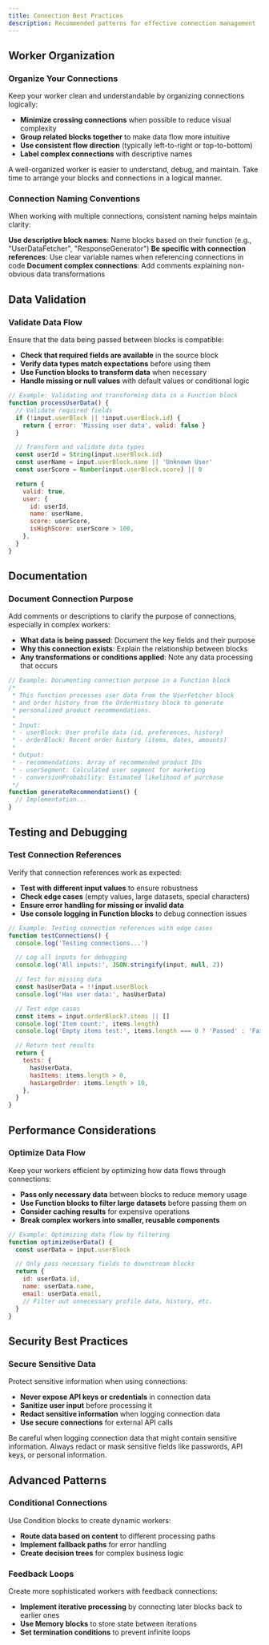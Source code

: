 ```yaml
---
title: Connection Best Practices
description: Recommended patterns for effective connection management
---
```



## Worker Organization

### Organize Your Connections

Keep your worker clean and understandable by organizing connections logically:

- **Minimize crossing connections** when possible to reduce visual complexity
- **Group related blocks together** to make data flow more intuitive
- **Use consistent flow direction** (typically left-to-right or top-to-bottom)
- **Label complex connections** with descriptive names

<Callout type="info">
  A well-organized worker is easier to understand, debug, and maintain. Take time to arrange your
  blocks and connections in a logical manner.
</Callout>

### Connection Naming Conventions

When working with multiple connections, consistent naming helps maintain clarity:

<Steps>
  <Step>
    <strong>Use descriptive block names</strong>: Name blocks based on their function (e.g.,
    "UserDataFetcher", "ResponseGenerator")
  </Step>
  <Step>
    <strong>Be specific with connection references</strong>: Use clear variable names when
    referencing connections in code
  </Step>
  <Step>
    <strong>Document complex connections</strong>: Add comments explaining non-obvious data
    transformations
  </Step>
</Steps>

## Data Validation

### Validate Data Flow

Ensure that the data being passed between blocks is compatible:

- **Check that required fields are available** in the source block
- **Verify data types match expectations** before using them
- **Use Function blocks to transform data** when necessary
- **Handle missing or null values** with default values or conditional logic

```javascript
// Example: Validating and transforming data in a Function block
function processUserData() {
  // Validate required fields
  if (!input.userBlock || !input.userBlock.id) {
    return { error: 'Missing user data', valid: false }
  }

  // Transform and validate data types
  const userId = String(input.userBlock.id)
  const userName = input.userBlock.name || 'Unknown User'
  const userScore = Number(input.userBlock.score) || 0

  return {
    valid: true,
    user: {
      id: userId,
      name: userName,
      score: userScore,
      isHighScore: userScore > 100,
    },
  }
}
```

## Documentation

### Document Connection Purpose

Add comments or descriptions to clarify the purpose of connections, especially in complex workers:

- **What data is being passed**: Document the key fields and their purpose
- **Why this connection exists**: Explain the relationship between blocks
- **Any transformations or conditions applied**: Note any data processing that occurs

```javascript
// Example: Documenting connection purpose in a Function block
/*
 * This function processes user data from the UserFetcher block
 * and order history from the OrderHistory block to generate
 * personalized product recommendations.
 *
 * Input:
 * - userBlock: User profile data (id, preferences, history)
 * - orderBlock: Recent order history (items, dates, amounts)
 *
 * Output:
 * - recommendations: Array of recommended product IDs
 * - userSegment: Calculated user segment for marketing
 * - conversionProbability: Estimated likelihood of purchase
 */
function generateRecommendations() {
  // Implementation...
}
```

## Testing and Debugging

### Test Connection References

Verify that connection references work as expected:

- **Test with different input values** to ensure robustness
- **Check edge cases** (empty values, large datasets, special characters)
- **Ensure error handling for missing or invalid data**
- **Use console logging in Function blocks** to debug connection issues

```javascript
// Example: Testing connection references with edge cases
function testConnections() {
  console.log('Testing connections...')

  // Log all inputs for debugging
  console.log('All inputs:', JSON.stringify(input, null, 2))

  // Test for missing data
  const hasUserData = !!input.userBlock
  console.log('Has user data:', hasUserData)

  // Test edge cases
  const items = input.orderBlock?.items || []
  console.log('Item count:', items.length)
  console.log('Empty items test:', items.length === 0 ? 'Passed' : 'Failed')

  // Return test results
  return {
    tests: {
      hasUserData,
      hasItems: items.length > 0,
      hasLargeOrder: items.length > 10,
    },
  }
}
```

## Performance Considerations

### Optimize Data Flow

Keep your workers efficient by optimizing how data flows through connections:

- **Pass only necessary data** between blocks to reduce memory usage
- **Use Function blocks to filter large datasets** before passing them on
- **Consider caching results** for expensive operations
- **Break complex workers into smaller, reusable components**

```javascript
// Example: Optimizing data flow by filtering
function optimizeUserData() {
  const userData = input.userBlock

  // Only pass necessary fields to downstream blocks
  return {
    id: userData.id,
    name: userData.name,
    email: userData.email,
    // Filter out unnecessary profile data, history, etc.
  }
}
```

## Security Best Practices

### Secure Sensitive Data

Protect sensitive information when using connections:

- **Never expose API keys or credentials** in connection data
- **Sanitize user input** before processing it
- **Redact sensitive information** when logging connection data
- **Use secure connections** for external API calls

<Callout type="warning">
  Be careful when logging connection data that might contain sensitive information. Always redact or
  mask sensitive fields like passwords, API keys, or personal information.
</Callout>

## Advanced Patterns

### Conditional Connections

Use Condition blocks to create dynamic workers:

- **Route data based on content** to different processing paths
- **Implement fallback paths** for error handling
- **Create decision trees** for complex business logic

### Feedback Loops

Create more sophisticated workers with feedback connections:

- **Implement iterative processing** by connecting later blocks back to earlier ones
- **Use Memory blocks** to store state between iterations
- **Set termination conditions** to prevent infinite loops
